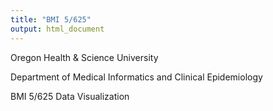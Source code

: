 ```yaml
---
title: "BMI 5/625"
output: html_document
---
```


Oregon Health & Science University

Department of Medical Informatics and Clinical Epidemiology

BMI 5/625 Data Visualization